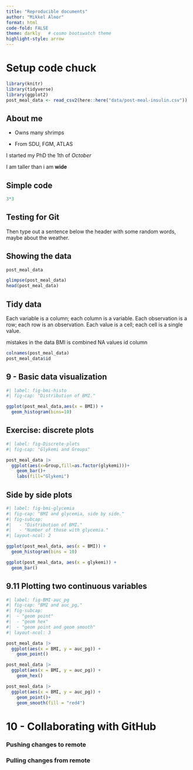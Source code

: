 ```yaml
---
title: "Reproducible documents"
author: "Mikkel Alnor"
format: html
code-fold: FALSE
theme: darkly   # cosmo bootswatch theme
highlight-style: arrow
---
```


# Setup code chuck

```r
library(knitr)
library(tidyverse)
library(ggplot2)
post_meal_data <- read_csv2(here::here("data/post-meal-insulin.csv"))
```

## About me

-   Owns many shrimps

-   From SDU, FGM, ATLAS

I started my PhD the 1th of *October*

I am taller than i am **wide**

## Simple code

```r
3*3
```

## Testing for Git

Then type out a sentence below the header with some random words, maybe about the weather.

## Showing the data

```r
post_meal_data

```

```r

glimpse(post_meal_data)
head(post_meal_data)

```

## Tidy data

Each variable is a column; each column is a variable. Each observation is a row; each row is an observation. Each value is a cell; each cell is a single value.

mistakes in the data BMI is combined NA values id column

```r
colnames(post_meal_data)
post_meal_data$id
```

## 9 - Basic data visualization

```r
#| label: fig-bmi-histo
#| fig-cap: "Distribution of BMI."

ggplot(post_meal_data,aes(x = BMI)) +
  geom_histogram(bins=10)
```

## Exercise: discrete plots

```r
#| label: fig-Discrete-plots
#| fig-cap: "Glykemi and Groups"

post_meal_data |>
  ggplot(aes(x=Group,fill=as.factor(glykemi)))+
    geom_bar()+
    labs(fill="Glykemi")
```

## Side by side plots

```r
#| label: fig-bmi-glycemia
#| fig-cap: "BMI and glycemia, side by side."
#| fig-subcap:
#|   - "Distribution of BMI."
#|   - "Number of those with glycemia."
#| layout-ncol: 2

ggplot(post_meal_data, aes(x = BMI)) +
  geom_histogram(bins = 10)

ggplot(post_meal_data, aes(x = glykemi)) +
  geom_bar()


```

## 9.11 Plotting two continuous variables

```r
#| label: fig-BMI-auc_pg
#| fig-cap: "BMI and auc_pg,"
#| fig-subcap:
#|  - "geom point"
#|  - "geom hex"
#|  - "geom point and geom smooth"
#| layout-ncol: 3

post_meal_data |>
  ggplot(aes(x = BMI, y = auc_pg)) +
    geom_point()

post_meal_data |>
  ggplot(aes(x = BMI, y = auc_pg)) +
    geom_hex()

post_meal_data |>
  ggplot(aes(x = BMI, y = auc_pg)) +
    geom_point()+
    geom_smooth(fill = "red4")

```

# **10 - Collaborating with GitHub**

### Pushing  changes to remote
### Pulling changes from remote
